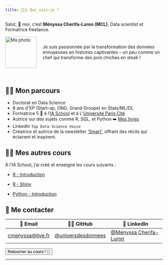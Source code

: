 ```yaml
---
title: 🙋🏻‍♀️ Qui suis-je ?
---
```

Salut, 👋 moi, c'est **Ményssa Cherifa-Luron (MCL)**, Data scientist et Formatrice freelance.

<div style="display: flex; align-items: center;">
  <img src="images/Linkedin MCL.png" alt="Ma photo" style="width: 100px; margin-right: 20px;">
  <p>Je suis passionnée par la transformation des données ennuyeuses en histoires captivantes – un peu comme un chef qui transforme des pois chiches en steak !</p>
</div>

<br>

## 👩‍💻 Mon parcours
- Doctorat en Data Science
- 8 ans d'XP (Start-up, ONG, Grand Groupe) en Stats/ML/DL 
- Formatrice 5 🌟 à l'[IA School](https://www.intelligence-artificielle-school.com/?gad_source=1&gclid=CjwKCAiA_aGuBhACEiwAly57Mb4r76ce4ltU5l6_uI_juVjOtmW4LvzS2X8xjInfn5bxq5NJFDpH6BoC4MoQAvD_BwE) et à L'[Université Paris Cité](https://u-paris.fr/)
- Autrice sur des sujets comme R, SQL, et Python ➡️ [Mes livres](https://www.amazon.fr/s?i=stripbooks&rh=p_27%3AMenyssa+Cherifa-Luron&s=relevancerank&text=Menyssa+Cherifa-Luron&linkCode=ll2&tag=mcherifa21-21&linkId=bd1b178e56ff3df3999515f7d7414119&language=fr_FR&ref_=as_li_ss_tl)
- LinkedIn `Top Data Science Voice`
- Créatrice et autrice de la newsletter ['Smart'](https://www.linkedin.com/newsletters/7100158974640967680/), offrant des récits qui éclairent et inspirent.

## 👩‍🏫 Mes autres cours 

À l'IA School, j'ai créé et enseigné les cours suivants :

- [R - Introduction](https://universdesdonnees.github.io/R-Introduction/cours/Cours.html)

- [R - Shiny](https://universdesdonnees.github.io/R-Shiny/cours/cours.html)

- [Python - Introduction](https://github.com/universdesdonnees/Python-Introduction)

## 💬 Me contacter

| 📩 Email | 👩‍💻 GitHub | 💼 LinkedIn |
|----------|------------|-------------|
| [cmenyssa@live.fr](mailto:cmenyssa@live.fr) | [@universdesdonnees](https://github.com/universdesdonnees) | [@Ményssa Cherifa-Luron](https://www.linkedin.com/in/menyssacherifaluron/) |


<a href="cours.qmd">
    <button class="button-61">Retourner au cours ! 🚀</button>
</a>

-----------------